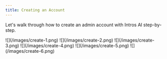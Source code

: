 ```yaml
---
title: Creating an Account
---
```


Let's walk through how to create an admin account with Intros AI step-by-step.

<Steps>
  <Step title="Sign in as a Community Manager">
    ![](/images/create-1.png)
  </Step>
  <Step title="Select Sign Up">
    ![](/images/create-2.png)
    ![](/images/create-3.png)
  </Step>
  <Step title="Enter your Name">
    ![](/images/create-4.png)
  </Step>
  <Step title="Upload your Logo">
    ![](/images/create-5.png)
  </Step>
  <Step title="Define Member Introductions">
    ![](/images/create-6.png)
  </Step>
</Steps>
